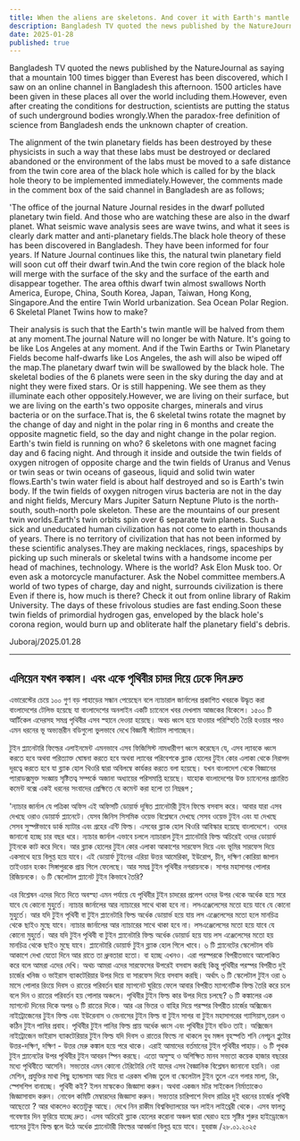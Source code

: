 ```yaml
---
title: When the aliens are skeletons. And cover it with Earth's mantle quickly
description: Bangladesh TV quoted the news published by the NatureJournal as saying that a mountain 100 times bigger than Everest has been discovered, which I saw on an online channel in Bangladesh this afternoon. 1500 articles have been given in these places all over the world including them.However, even after creating the conditions for destruction, scientists are putting the status of such underground bodies wrongly.
date: 2025-01-28
published: true
---
```


Bangladesh TV quoted the news published by the NatureJournal as saying that a mountain 100 times bigger than Everest has been discovered, which I saw on an online channel in Bangladesh this afternoon. 1500 articles have been given in these places all over the world including them.However, even after creating the conditions for destruction, scientists are putting the status of such underground bodies wrongly.When the paradox-free definition of science from Bangladesh ends the unknown chapter of creation.

The alignment of the twin planetary fields has been destroyed by these physicists in such a way that these labs must be destroyed or declared abandoned or the environment of the labs must be moved to a safe distance from the twin core area of ​​the black hole which is called for by the black hole theory to be implemented immediately.However, the comments made in the comment box of the said channel in Bangladesh are as follows;

'The office of the journal Nature Journal resides in the dwarf polluted planetary twin field. And those who are watching these are also in the dwarf planet. What seismic wave analysis sees are wave twins, and what it sees is clearly dark matter and anti-planetary fields.The black hole theory of these has been discovered in Bangladesh. They have been informed for four years.  If Nature Journal continues like this, the natural twin planetary field will soon cut off their dwarf twin.And the twin core region of the black hole will merge with the surface of the sky and the surface of the earth and disappear together. The area of ​​this dwarf twin almost swallows North America, Europe, China, South Korea, Japan, Taiwan, Hong Kong, Singapore.And the entire Twin World urbanization. Sea Ocean Polar Region. 6 Skeletal Planet Twins how to make?

Their analysis is such that the Earth's twin mantle will be halved from them at any moment.The journal Nature will no longer be with Nature. It's going to be like Los Angeles at any moment. And if the Twin Earths or Twin Planetary Fields become half-dwarfs like Los Angeles, the ash will also be wiped off the map.The planetary dwarf twin will be swallowed by the black hole. The skeletal bodies of the 6 planets were seen in the sky during the day and at night they were fixed stars. Or is still happening. We see them as they illuminate each other oppositely.However, we are living on their surface, but we are living on the earth's two opposite charges, minerals and virus bacteria or on the surface.That is, the 6 skeletal twins rotate the magnet by the change of day and night in the polar ring in 6 months and create the opposite magnetic field, so the day and night change in the polar region.
Earth's twin field is running on who? 6 skeletons with one magnet facing day and 6 facing night. And through it inside and outside the twin fields of oxygen nitrogen of opposite charge and the twin fields of Uranus and Venus or twin seas or twin oceans of gaseous, liquid and solid twin water flows.Earth's twin water field is about half destroyed and so is Earth's twin body. If the twin fields of oxygen nitrogen virus bacteria are not in the day and night fields, Mercury Mars Jupiter Saturn Neptune Pluto is the north-south, south-north pole skeleton. These are the mountains of our present twin worlds.Earth's twin orbits spin over 6 separate twin planets. Such a sick and uneducated human civilization has not come to earth in thousands of years. There is no territory of civilization that has not been informed by these scientific analyses.They are making necklaces, rings, spaceships by picking up such minerals or skeletal twins with a handsome income per head of machines, technology. Where is the world? Ask Elon Musk too. Or even ask a motorcycle manufacturer. Ask the Nobel committee members.A world of two types of charge, day and night, surrounds civilization 
is there Even if there is, how much is there? Check it out from online library of Rakim University. The days of these frivolous studies are fast ending.Soon these twin fields of primordial hydrogen gas, enveloped by the black hole's corona region, would burn up and obliterate half the planetary field's debris.

Juboraj/2025.01.28

---

## এলিয়েন যখন কঙ্কাল। এবং একে পৃথিবীর চাদর দিয়ে ঢেকে দিন দ্রুত

এভারেস্টের চেয়ে ১০০ গুণ বড় পাহাড়ের সন্ধান পেয়েছেন বলে ন‍্যাচারাল জার্নালের প্রকাশিত খবরকে উদ্ধৃত করা বাংলাদেশের টেলিভ হয়েছে যা বাংলাদেশের অনলাইন একটি চ‍্যানেলে খবর দেখলাম আজকের বিকেলে। ১৫০০ টি আর্টিকেল এদেরসহ সমগ্র পৃথিবীর এসব স্হানে দেওয়া হয়েছে। অথচ ধ্বংস হয়ে যাওয়ার পরিস্হিতি তৈরি হওয়ার পরও এমন ধরনের ভূ অভ‍্যন্তরীন বডিগুলো ভুলভাবে দেখে বিজ্ঞানী স্ট‍্যাটাস লাগাচ্ছেন।

টুইন প্ল‍্যানেটারি ফিল্ডের এলাইনমেন্ট এমনভাবে এসব ফিজিসিস্ট নামধারীগণ ধ্বংস করেছেন যে, এসব ল‍্যাবকে ধ্বংস করতে হবে অথবা পরিত‍্যাক্ত ঘোষনা করতে হবে অথবা ল‍্যাবের পরিবেশকে ব্ল‍্যাক হোলের টুইন কোর এলাকা থেকে নিরাপদ দূরত্বে করতে হবে যা ব্ল‍্যাক হোল থিওরি  দ্বারা অবিলম্বে কার্যকর করতে বলা হয়েছে। যখন বাংলাদেশ থেকে বিজ্ঞানের প‍্যারাডক্সমুক্ত সংজ্ঞায় সৃষ্টিতত্ব সম্পর্কে অজানা অধ‍্যায়ের পরিসমাপ্তি হয়েছে। যাহোক বাংলাদেশের উক্ত চ‍্যানেলের প্রচারিত কমেন্ট বক্সে একই ধরনের সংবাদের প্রেক্ষিতে যে কমেন্ট করা হলো তা নিম্নরূপ ;     

'ন‍্যাচার জার্নাল যে পত্রিকা অফিস এই অফিসটি ডোয়ার্ফ দূষিত প্ল‍্যানেটারী টুইন ফিল্ডে বসবাস করে। আবার যারা  এসব দেখছে ওরাও ডোয়ার্ফ প্ল‍্যানেটে। যেসব জিনিস সিসমিক ওয়েভ বিশ্লেষনে দেখছে সেসব ওয়েভ টুইন এবং যা দেখছে সেসব সুস্পষ্টভাবে ডার্ক ম‍্যাটার এবং গ্রহের এন্টি ফিল্ড। এসবের  ব্ল‍্যাক হোল থিওরি আবিস্কার হয়েছে বাংলাদেশে। ওদের জানানো হচ্ছে চার বছর ধরে।  ন‍্যাচার জার্নাল এভাবে চললে  ন‍্যাচারাল টুইন প্ল‍্যানেটারি ফিল্ড  অচিরেই ওদের ডোয়ার্ফ টুইনকে কাট করে দিবে। আর ব্ল‍্যাক হোলের টুইন কোর এলাকা আকাশের সারফেস দিয়ে এবং ভূমির সারফেস দিয়ে একসাথে হয়ে বিলুপ্ত হয়ে যাবে। এই ডোয়ার্ফ টুইনের এরিয়া উত্তর আমেরিকা, ইউরোপ, চীন, দক্ষিণ কোরিয়া জাপান তাইওয়ান হংকং সিঙ্গাপুরকে প্রায় গিলে ফেলেছে। আর সমগ্র টুইন পৃথিবীর নগরায়নকে। সাগর মহাসাগর পোলার রিজিয়নকে। ৬ টি স্কেলেটাল প্ল‍্যানেট টুইন কিভাবে তৈরি?

এর বিশ্লেষন এদের দিতে দিতে অবস্হা এমন পর্যায়ে যে পৃথিবীর টুইন চাদরের প্রলেপ ওদের উপর থেকে অর্ধেক হয়ে সরে যাবে যে কোনো মুহুর্তে। ন‍্যাচার জার্নালের আর ন‍্যাচারের সাথে থাকা হবে না। লসএঞ্জেলেসের মতো হয়ে যাবে যে কোনো মুহুর্তে। আর যদি টুইন পৃথিবী বা টুইন প্ল‍্যানেটারি ফিল্ড অর্ধেক ডোয়ার্ভ হয়ে যায় লস এঞ্জেলেসের মতো হলে মানচিত্র থেকে ছাইও মুছে যাবে। ন‍্যাচার জার্নালের আর ন‍্যাচারের সাথে থাকা হবে না। লসএঞ্জেলেসের মতো হয়ে যাবে যে কোনো মুহুর্তে। আর যদি টুইন পৃথিবী বা টুইন প্ল‍্যানেটারি ফিল্ড অর্ধেক ডোয়ার্ড হয়ে যায় লস এঞ্জেলেসের মতো হয় মানচিত্র থেকে ছাইও মুছে যাবে। প্ল‍্যানেটারি ডোয়ার্ফ টুইন ব্ল‍্যাক হোল গিলে খাবে। ৬ টি প্ল‍্যানেটের স্কেলেটাল বডি আকাশে দেখা যেতো দিনে আর রাতে তা ধ্রুবতারা হতো। বা হচ্ছে এখনও। এরা পরস্পরকে বিপরীতভাবে আলোকিত করে বলে আমরা এদের দেখি। অথচ আমরা এদের সারফেসের উপরেই বসবাস করছি কিন্তু পৃথিবীর পরস্পর বিপরীত দুই চার্জের খনিজ ও ভাইরাস ব‍্যাকটেরিয়ার উপর দিয়ে বা সারফেস দিয়ে বসবাস করছি। অর্থাৎ ৬ টি স্কেলেটাল টুইন ওরা ৬ মাসে পোলার রিংয়ে দিবস ও রাতের পরিবর্তন দ্বারা ম‍্যাগনেট ঘুরিয়ে ফেলে আবার বিপরীত ম‍‍্যাগনেটিক ফিল্ড তৈরি করে চলে বলে দিন ও রাতের পরিবর্তন হয় পোলার অঞ্চলে।
পৃথিবীর টুইন ফিল্ড কার উপর দিয়ে চলছে? ৬ টি কঙ্কালের এক ম‍্যাগনেট দিনের দিকে অপর ৬ টি রাতের দিকে। আর এর ভিতর ও বাহির দিয়ে পরস্পর বিপরীত চার্জের অক্সিজেন নাইট্রোজেনের টুইন ফিল্ড এবং ইউরেনাস ও ভেনাসের টুইন ফিল্ড বা টুইন সাগর বা টুইন মহাসাগরের গ‍্যাসিয়াস,তরল ও কঠিন টুইন পানির প্রবাহ।  পৃথিবীর টুইন পানির ফিল্ড প্রায় অর্ধেক ধ্বংস এবং পৃথিবীর টুইন বডিও তাই। অক্সিজেন নাইট্রোজেন ভাইরাস ব‍্যাকটেরিয়ার টুইন ফিল্ড যদি দিবস ও রাতের ফিল্ডে না থাকলে বুধ মঙ্গল বৃহস্পতি শনি নেপচুন প্লুটোর উত্তর-দক্ষিণ, দক্ষিণ - উত্তর মেরু কঙ্কাল হয়ে পরে থাকে। এরাই আমাদের বর্তমানের টুইন পৃথিবীর পাহাড়। ৬ টি পৃথক টুইন প্ল‍্যানেটের উপর পৃথিবীর টুইন আবরন স্পিন করছে। এতো অসুস্হ ও অশিক্ষিত মানব সভ‍্যতা কয়েক হাজার বছরের মধ‍্যে পৃথিবীতে আসেনি। সভ‍্যতার এমন কোনো টেরিটোরি নেই যাদের এসব বৈজ্ঞানিক বিশ্লেষন জানানো হয়নি। ওরা মেশিন, প্রযুক্তির মাথা পিছু হ‍্যান্ডসাম আয় দিয়ে বা এরকম খনিজ তুলে বা স্কেলেটাল টুইন তুলে এনে গলার মালা, রিং, স্পেসশিপ বানাচ্ছে। পৃথিবী কই? ইলন মাস্ককেও জিজ্ঞাসা করুন। অথবা একজন মটর সাইকেল নির্মাতাকেও জিজ্ঞাসাবাদ করুন। নোবেল কমিটি মেম্বারদের জিজ্ঞাসা করুন।  সভ‍্যতার চারিপাশে দিবস রাত্রির দুই ধরনের চার্জের পৃথিবী 
আছেতো ? আর থাকলেও কতোটুকু আছে। দেখে নিন রাকীম বিশ্ববিদ্যালয়ের অন লাইন লাইব্রেরী থেকে। এসব ফালতু গবেষণার দিন ফুরিয়ে যাচ্ছে দ্রুত। এসব অচিরেই ব্ল‍্যাক হোলের করোনা অঞ্চল দ্বারা ঘেরাও হয়ে সৃষ্টির শুরুর হাইড্রোজেন গ‍্যাসের টুইন ফিল্ড জ্বলে উঠে অর্ধেক প্ল‍্যানেটারী ফিল্ডের আবর্জনা বিলুপ্ত হয়ে যাবে।
যুবরাজ /২৮.০১.২০২৫
